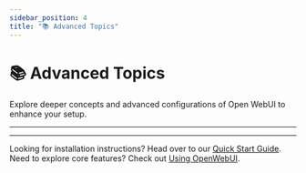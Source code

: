 ```yaml
---
sidebar_position: 4
title: "📚 Advanced Topics"
---
```



# 📚 Advanced Topics

Explore deeper concepts and advanced configurations of Open WebUI to enhance your setup.

---

<Tabs groupId="advanced-topics">

<TabItem value="env-config" label="Environment Configuration">

<EnvConfig />

</TabItem>

<TabItem value="logging" label="Logging and Monitoring">

<Logging />

</TabItem>

<TabItem value="development" label="Development Guide">

<Development />

</TabItem>

</Tabs>

---

Looking for installation instructions? Head over to our [Quick Start Guide](../quick-start.mdx).  
Need to explore core features? Check out [Using OpenWebUI](../using-openwebui/index.md).
